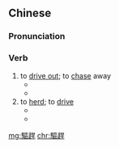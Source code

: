 {{also|驱赶}}
==Chinese==
{{zh-forms|s=驱赶}}

===Pronunciation===
{{zh-pron
|m=qūgǎn
|c=keoi1 gon2
|mn=qz,tw,xm:khu-kóaⁿ/zz:khi-kóaⁿ/qz,xm:khu-kán/zz:khi-kán
|cat=v
}}

===Verb===
{{zh-verb}}

# to [[drive out]]; to [[chase]] away
#* {{zh-x|警察 用 武力 '''驅趕''' 示威-者。|The police '''cleared out''' the demonstrators by force.}}
#* {{zh-x|那些 牛 甩動 著{zhe} 尾巴 '''驅趕''' 蒼蠅。|The cattle were swinging their tails to '''disperse''' the flies.}}
# to [[herd]]; to [[drive]] {{qualifier|people or animals in a particular direction}}
#* {{zh-x|役用犬 能 幫助 農工 '''驅趕''' 牲畜 到 他們 需要 它們 的 方向。|Working dogs help ranchers to '''drive''' animals where they want them to go.}}
#* {{zh-x|他們 被 人 '''驅趕''' 進 入 一 個 黑暗 的 地牢。|They were '''driven''' into a dark dungeon.}}

[[mg:驅趕]]
[[chr:驅趕]]